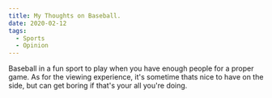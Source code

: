 ```yaml
---
title: My Thoughts on Baseball.
date: 2020-02-12
tags:
  - Sports
  - Opinion
---
```


Baseball in a fun sport to play when you have enough people for a proper game. As for the viewing experience, it's sometime thats nice to have on the side, but can get boring if that's your all you're doing.
